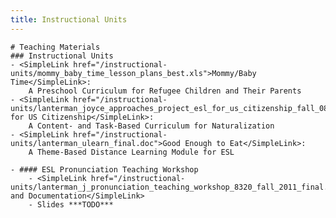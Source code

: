```yaml
---
title: Instructional Units
---
```


<BaseLayout title={frontmatter.title} current="/esl-teaching-materials">
    <MainLogo />

    # Teaching Materials
    ### Instructional Units
    - <SimpleLink href="/instructional-units/mommy_baby_time_lesson_plans_best.xls">Mommy/Baby Time</SimpleLink>:
        A Preschool Curriculum for Refugee Children and Their Parents
    - <SimpleLink href="/instructional-units/lanterman_joyce_approaches_project_esl_for_us_citizenship_fall_08.doc">ESL for US Citizenship</SimpleLink>:
        A Content- and Task-Based Curriculum for Naturalization
    - <SimpleLink href="/instructional-units/lanterman_ulearn_final.doc">Good Enough to Eat</SimpleLink>:
        A Theme-Based Distance Learning Module for ESL

    - #### ESL Pronunciation Teaching Workshop
        - <SimpleLink href="/instructional-units/lanterman_j_pronunciation_teaching_workshop_8320_fall_2011_final.doc">Materials and Documentation</SimpleLink>
        - Slides ***TODO***

</BaseLayout>
